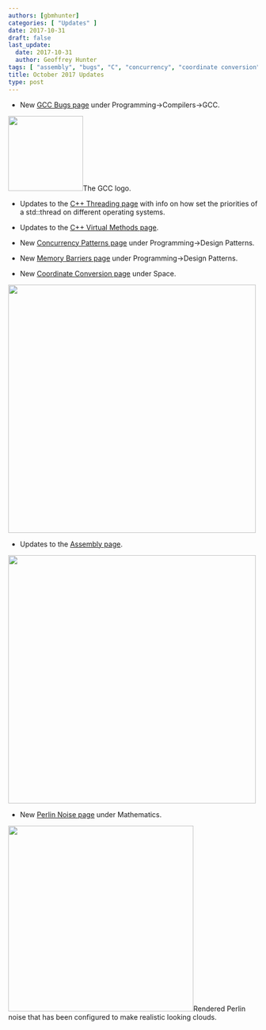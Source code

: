 ```yaml
---
authors: [gbmhunter]
categories: [ "Updates" ]
date: 2017-10-31
draft: false
last_update:
  date: 2017-10-31
  author: Geoffrey Hunter
tags: [ "assembly", "bugs", "C", "concurrency", "coordinate conversion", "GCC", "geometry", "memory barriers", "Perlin noise", "priority", "space", "thread", "threading", "virtual methods" ]
title: October 2017 Updates
type: post
---
```




* New [GCC Bugs page](/programming/compilers/gcc/gcc-bugs) under Programming->Compilers->GCC.  



<Image src={gcc_compiler_logo} width="151px">The GCC logo.</Image>

* Updates to the [C++ Threading page](/programming/languages/c-plus-plus/threading) with info on how set the priorities of a std::thread on different operating systems.

* Updates to the [C++ Virtual Methods page](/programming/languages/c-plus-plus/virtual-methods).

* New [Concurrency Patterns page](/programming/design-patterns/concurrency-patterns) under Programming->Design Patterns.

* New [Memory Barriers page](/programming/design-patterns/memory-barriers) under Programming->Design Patterns.

* New [Coordinate Conversion page](/space/coordinate-conversion) under Space.  


<Image src={satellite_orbit_on_2d_map_propagator} width="500px"></Image>

* Updates to the [Assembly page](/programming/languages/assembly).  



<Image src={assembly_programming_language_icon} width="500px"></Image>

* New [Perlin Noise page](/mathematics/perlin-noise) under Mathematics.  



<Image src={perlin_noise_cloud_example} width="374px">Rendered Perlin noise that has been configured to make realistic looking clouds.</Image>